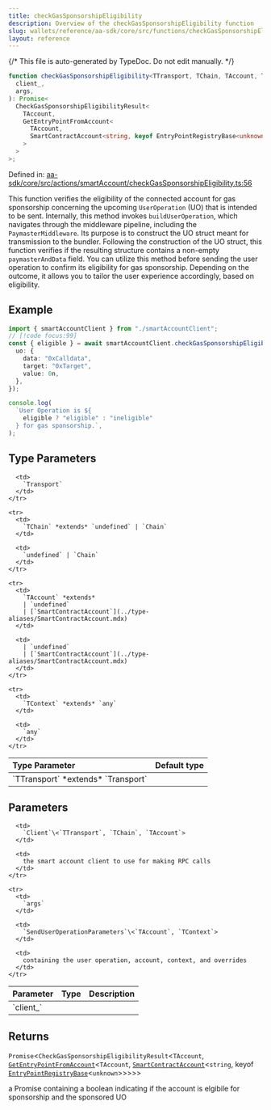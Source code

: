 ```yaml
---
title: checkGasSponsorshipEligibility
description: Overview of the checkGasSponsorshipEligibility function
slug: wallets/reference/aa-sdk/core/src/functions/checkGasSponsorshipEligibility
layout: reference
---
```


{/* This file is auto-generated by TypeDoc. Do not edit manually. */}

```ts
function checkGasSponsorshipEligibility<TTransport, TChain, TAccount, TContext>(
  client_,
  args,
): Promise<
  CheckGasSponsorshipEligibilityResult<
    TAccount,
    GetEntryPointFromAccount<
      TAccount,
      SmartContractAccount<string, keyof EntryPointRegistryBase<unknown>>
    >
  >
>;
```

Defined in: [aa-sdk/core/src/actions/smartAccount/checkGasSponsorshipEligibility.ts:56](https://github.com/alchemyplatform/aa-sdk/blob/9df5be8c23af4e472bcb503c17766b16da0ad87d/aa-sdk/core/src/actions/smartAccount/checkGasSponsorshipEligibility.ts#L56)

This function verifies the eligibility of the connected account for gas sponsorship concerning the upcoming `UserOperation` (UO) that is intended to be sent.
Internally, this method invokes `buildUserOperation`, which navigates through the middleware pipeline, including the `PaymasterMiddleware`. Its purpose is to construct the UO struct meant for transmission to the bundler. Following the construction of the UO struct, this function verifies if the resulting structure contains a non-empty `paymasterAndData` field.
You can utilize this method before sending the user operation to confirm its eligibility for gas sponsorship. Depending on the outcome, it allows you to tailor the user experience accordingly, based on eligibility.

## Example

```ts
import { smartAccountClient } from "./smartAccountClient";
// [!code focus:99]
const { eligible } = await smartAccountClient.checkGasSponsorshipEligibility({
  uo: {
    data: "0xCalldata",
    target: "0xTarget",
    value: 0n,
  },
});

console.log(
  `User Operation is ${
    eligible ? "eligible" : "ineligible"
  } for gas sponsorship.`,
);
```

## Type Parameters

<table>
  <thead>
    <tr>
      <th align="left">Type Parameter</th>
      <th align="left">Default type</th>
    </tr>
  </thead>

  <tbody>
    <tr>
      <td>
        `TTransport` *extends* `Transport`
      </td>

      <td>
        `Transport`
      </td>
    </tr>

    <tr>
      <td>
        `TChain` *extends* `undefined` | `Chain`
      </td>

      <td>
        `undefined` | `Chain`
      </td>
    </tr>

    <tr>
      <td>
        `TAccount` *extends*
        | `undefined`
        | [`SmartContractAccount`](../type-aliases/SmartContractAccount.mdx)
      </td>

      <td>
        | `undefined`
        | [`SmartContractAccount`](../type-aliases/SmartContractAccount.mdx)
      </td>
    </tr>

    <tr>
      <td>
        `TContext` *extends* `any`
      </td>

      <td>
        `any`
      </td>
    </tr>

  </tbody>
</table>

## Parameters

<table>
  <thead>
    <tr>
      <th align="left">Parameter</th>
      <th align="left">Type</th>
      <th align="left">Description</th>
    </tr>
  </thead>

  <tbody>
    <tr>
      <td>
        `client_`
      </td>

      <td>
        `Client`\<`TTransport`, `TChain`, `TAccount`>
      </td>

      <td>
        the smart account client to use for making RPC calls
      </td>
    </tr>

    <tr>
      <td>
        `args`
      </td>

      <td>
        `SendUserOperationParameters`\<`TAccount`, `TContext`>
      </td>

      <td>
        containing the user operation, account, context, and overrides
      </td>
    </tr>

  </tbody>
</table>

## Returns

`Promise`\<`CheckGasSponsorshipEligibilityResult`\<`TAccount`, [`GetEntryPointFromAccount`](../type-aliases/GetEntryPointFromAccount.mdx)\<`TAccount`, [`SmartContractAccount`](../type-aliases/SmartContractAccount.mdx)\<`string`, keyof [`EntryPointRegistryBase`](../interfaces/EntryPointRegistryBase.mdx)\<`unknown`>>>>>

a Promise containing a boolean indicating if the account is elgibile for sponsorship and the sponsored UO
